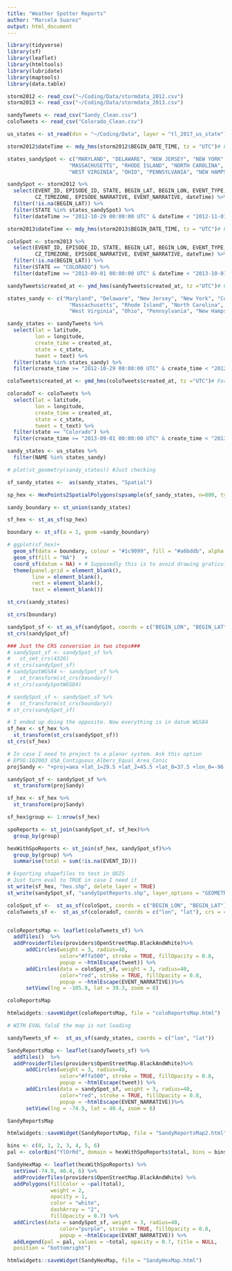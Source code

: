 ```yaml
---
title: "Weather Spotter Reports"
author: "Marcela Suarez"
output: html_document
---
```


```r
library(tidyverse)
library(sf)
library(leaflet)
library(htmltools)
library(lubridate)
library(maptools)
library(data.table)
```

```r
storm2012 <- read_csv("~/Coding/Data/stormdata_2012.csv")
storm2013 <- read_csv("~/Coding/Data/stormdata_2013.csv")
```

```r
sandyTweets <- read_csv("Sandy_Clean.csv")
coloTweets <- read_csv("Colorado_Clean.csv")
```

```r
us_states <- st_read(dsn = "~/Coding/Data", layer = "tl_2017_us_state") # Read shapefile
```

```r
storm2012$dateTime <- mdy_hms(storm2012$BEGIN_DATE_TIME, tz = "UTC")# Format date/time

states_sandySpot <- c("MARYLAND", "DELAWARE", "NEW JERSEY", "NEW YORK", "CONNECTICUT",
                    "MASSACHUSETTS", "RHODE ISLAND", "NORTH CAROLINA", "VIRGINIA",
                    "WEST VIRGINIA", "OHIO", "PENNSYLVANIA", "NEW HAMPSHIRE", "DISTRICT OF COLUMBIA")

sandySpot <- storm2012 %>%
  select(EVENT_ID, EPISODE_ID, STATE, BEGIN_LAT, BEGIN_LON, EVENT_TYPE, 
         CZ_TIMEZONE, EPISODE_NARRATIVE, EVENT_NARRATIVE, dateTime) %>% 
  filter(!is.na(BEGIN_LAT)) %>%
  filter(STATE %in% states_sandySpot) %>% 
  filter(dateTime >= "2012-10-29 00:00:00 UTC" & dateTime < "2012-11-01 00:00:00 UTC")
```

```r
storm2013$dateTime <- mdy_hms(storm2013$BEGIN_DATE_TIME, tz = "UTC")# Format date/time

coloSpot <- storm2013 %>%
  select(EVENT_ID, EPISODE_ID, STATE, BEGIN_LAT, BEGIN_LON, EVENT_TYPE, 
         CZ_TIMEZONE, EPISODE_NARRATIVE, EVENT_NARRATIVE, dateTime) %>% 
  filter(!is.na(BEGIN_LAT)) %>%
  filter(STATE == "COLORADO") %>% 
  filter(dateTime >= "2013-09-01 00:00:00 UTC" & dateTime < "2013-10-01 00:00:00 UTC")

```

```r
sandyTweets$created_at <- ymd_hms(sandyTweets$created_at, tz ="UTC")# Format date/time

states_sandy <- c("Maryland", "Delaware", "New Jersey", "New York", "Connecticut", 
                    "Massachusetts", "Rhode Island", "North Carolina", "Virginia", 
                    "West Virginia", "Ohio", "Pennsylvania", "New Hampshire", "District of Columbia") # ha! had to include WDC for the map.

sandy_states <- sandyTweets %>% 
  select(lat = latitude, 
         lon = longitude, 
         create_time = created_at, 
         state = c_state,
         tweet = text) %>% 
  filter(state %in% states_sandy) %>%
  filter(create_time >= "2012-10-29 00:00:00 UTC" & create_time < "2012-11-01 00:00:00 UTC")
```


```r
coloTweets$created_at <- ymd_hms(coloTweets$created_at, tz ="UTC")# Format date/time

coloradoT <- coloTweets %>% 
  select(lat = latitude, 
         lon = longitude, 
         create_time = created_at, 
         state = c_state,
         tweet = t_text) %>% 
  filter(state == "Colorado") %>%
  filter(create_time >= "2013-09-01 00:00:00 UTC" & create_time < "2013-10-01 00:00:00 UTC")
```

```r

sandy_states <- us_states %>% 
  filter(NAME %in% states_sandy)

# plot(st_geometry(sandy_states)) #Just checking

sf_sandy_states <-  as(sandy_states, "Spatial")

sp_hex <- HexPoints2SpatialPolygons(spsample(sf_sandy_states, n=800, type="hexagonal"))

sandy_boundary <- st_union(sandy_states)

sf_hex <- st_as_sf(sp_hex)

boundary <- st_sf(a = 1, geom =sandy_boundary)

# ggplot(sf_hex)+
  geom_sf(data = boundary, colour = "#1c9099", fill = "#a6bddb", alpha = 0.4) +
  geom_sf(fill = "NA")   +
  coord_sf(datum = NA) + # Supposedly this is to avoid drawing graticule
  theme(panel.grid = element_blank(),
        line = element_blank(),
        rect = element_blank(),
        text = element_blank())

st_crs(sandy_states)
```

```r
st_crs(boundary)

sandySpot_sf <- st_as_sf(sandySpot, coords = c("BEGIN_LON", "BEGIN_LAT"), crs = 4326) #Ha! coords = ("x","y"). Also defined in datum WGS84
st_crs(sandySpot_sf)

### Just the CRS conversion in two steps###
# sandySpot_sf <- sandySpot_sf %>% 
#   st_set_crs(4326)
# st_crs(sandySpot_sf)
# sandySpotWGS84 <- sandySpot_sf %>% 
#   st_transform(st_crs(boundary))
# st_crs(sandySpotWGS84)

# sandySpot_sf <- sandySpot_sf %>% 
#   st_transform(st_crs(boundary))
# st_crs(sandySpot_sf)

# I ended up doing the opposite. Now everything is in datum WGS84
sf_hex <- sf_hex %>%
  st_transform(st_crs(sandySpot_sf))
st_crs(sf_hex)
```

```r
# In case I need to project to a planar system. Ask this option
# EPSG:102003 USA_Contiguous_Albers_Equal_Area_Conic
projSandy <- "+proj=aea +lat_1=29.5 +lat_2=45.5 +lat_0=37.5 +lon_0=-96 +x_0=0 +y_0=0 +datum=NAD83 +units=m +no_defs"

sandySpot_sf <- sandySpot_sf %>% 
  st_transform(projSandy)

sf_hex <- sf_hex %>% 
  st_transform(projSandy)
```

```r
sf_hex$group <- 1:nrow(sf_hex)

spoReports <- st_join(sandySpot_sf, sf_hex)%>%
  group_by(group)

hexWithSpoReports <- st_join(sf_hex, sandySpot_sf)%>% 
  group_by(group) %>%
  summarise(total = sum(!is.na(EVENT_ID)))
```

```r
# Exporting shapefiles to test in QGIS
# Just turn eval to TRUE in case I need it
st_write(sf_hex, "hex.shp", delete_layer = TRUE)
st_write(sandySpot_sf, "sandySpotReports.shp", layer_options = "GEOMETRY=AS_XY", delete_layer = TRUE)
```

```r
coloSpot_sf <-  st_as_sf(coloSpot, coords = c("BEGIN_LON", "BEGIN_LAT"), crs = 4326)
coloTweets_sf <-  st_as_sf(coloradoT, coords = c("lon", "lat"), crs = 4326)


coloReportsMap <- leaflet(coloTweets_sf) %>% 
  addTiles()  %>%
  addProviderTiles(providers$OpenStreetMap.BlackAndWhite)%>% 
      addCircles(weight = 3, radius=40,
                 color="#ffa500", stroke = TRUE, fillOpacity = 0.8,
                 popup = ~htmlEscape(tweet)) %>%
      addCircles(data = coloSpot_sf, weight = 3, radius=40,
                 color="red", stroke = TRUE, fillOpacity = 0.8,
                 popup = ~htmlEscape(EVENT_NARRATIVE))%>% 
      setView(lng = -105.9, lat = 39.3, zoom = 8)

coloReportsMap

htmlwidgets::saveWidget(coloReportsMap, file = "coloReportsMap.html")
```

```r
# WITH EVAL falsE the map is not loading

sandyTweets_sf <-  st_as_sf(sandy_states, coords = c("lon", "lat"))

SandyReportsMap <- leaflet(sandyTweets_sf) %>% 
  addTiles()  %>%
  addProviderTiles(providers$OpenStreetMap.BlackAndWhite)%>% 
      addCircles(weight = 3, radius=40,
                 color="#ffa500", stroke = TRUE, fillOpacity = 0.8,
                 popup = ~htmlEscape(tweet)) %>%
      addCircles(data = sandySpot_sf, weight = 3, radius=40,
                 color="red", stroke = TRUE, fillOpacity = 0.8,
                 popup = ~htmlEscape(EVENT_NARRATIVE))%>% 
      setView(lng = -74.9, lat = 40.4, zoom = 6)

SandyReportsMap

htmlwidgets::saveWidget(SandyReportsMap, file = "SandyReportsMap2.html")
```

```r
bins <- c(0, 1, 2, 3, 4, 5, 6)
pal <- colorBin("YlOrRd", domain = hexWithSpoReports$total, bins = bins)

SandyHexMap <- leaflet(hexWithSpoReports) %>%
  setView(-74.9, 40.4, 6) %>%
  addProviderTiles(providers$OpenStreetMap.BlackAndWhite) %>% 
  addPolygons(fillColor = ~pal(total),
              weight = 2,
              opacity = 1,
              color = "white",
              dashArray = "2",
              fillOpacity = 0.7) %>%
  addCircles(data = sandySpot_sf, weight = 3, radius=40,
                 color="purple", stroke = TRUE, fillOpacity = 0.8,
                 popup = ~htmlEscape(EVENT_NARRATIVE)) %>%
  addLegend(pal = pal, values = ~total, opacity = 0.7, title = NULL,
  position = "bottomright")

htmlwidgets::saveWidget(SandyHexMap, file = "SandyHexMap.html")

```

